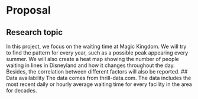 # Proposal

## Research topic
In this project, we focus on the waiting time at Magic Kingdom. We will try to find the pattern for every year, such as a possible peak appearing every summer. We will also create a heat map showing the number of people waiting in lines in Disneyland and how it changes throughout the day. Besides, the correlation between different factors will also be reported.
## Data availability
The data comes from thrill-data.com. The data includes the most recent daily or hourly average waiting time for every facility in the area for decades.
